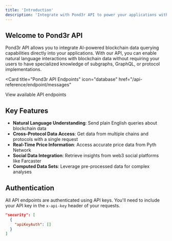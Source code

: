 ```yaml
---
title: 'Introduction'
description: 'Integrate with Pond3r API to power your applications with blockchain data'
---
```


## Welcome to Pond3r API

Pond3r API allows you to integrate AI-powered blockchain data querying capabilities directly into your applications. With our API, you can enable natural language interactions with blockchain data without requiring your users to have specialized knowledge of subgraphs, GraphQL, or protocol implementations.

<Card
  title="Pond3r API Endpoints"
  icon="database"
  href="/api-reference/endpoint/messages"
>
  View available API endpoints
</Card>

## Key Features

- **Natural Language Understanding**: Send plain English queries about blockchain data
- **Cross-Protocol Data Access**: Get data from multiple chains and protocols with a single request
- **Real-Time Price Information**: Access accurate price data from Pyth Network 
- **Social Data Integration**: Retrieve insights from web3 social platforms like Farcaster
- **Computed Data Sets**: Leverage pre-processed data for complex analyses

## Authentication

All API endpoints are authenticated using API keys. You'll need to include your API key in the `x-api-key` header of your requests.

```json
"security": [
  {
    "apiKeyAuth": []
  }
]
```
